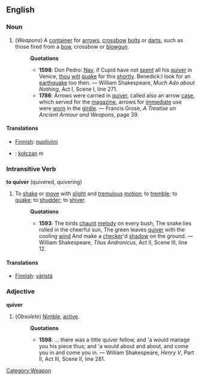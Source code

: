 ==English==
===Noun===
#(''Weapons'') [[Category:Weapon]] A [[container]] for [[arrow]]s, [[crossbow]] [[bolt]]s or [[dart]]s, such as those fired from a [[bow]], crossbow or [[blowgun]].
#:'''Quotations'''
#:*'''1598''': Don Pedro: [[Nay]], if Cupid have not [[spent]] all his [[quiver]] in Venice, [[thou]] [[wilt]] [[quake]] for this [[shortly]]. Benedick:I look for an [[earthquake]] too then. &mdash; William Shakespeare, ''Much Ado about Nothing'', Act I, Scene I, line 271.
#:*'''1786''': Arrows were carried in [[quiver]], called also an arrow [[case]], which served for the [[magazine]], arrows for [[immediate]] use were [[worn]] in the [[girdle]]. &mdash; Francis Grose, ''A Treatise on Ancient Armour and Weapons'', page 39.

====Translations====
*[[Finnish]]: [[nuoliviini]]
*{{Pl}}: [[kołczan]] ''m''

===Intransitive Verb===
'''to quiver''' (quivered, quivering)
# To [[shake]] or [[move]] with [[slight]] and [[tremulous]] [[motion]]; to [[tremble]]; to [[quake]]; to [[shudder]]; to [[shiver]].
#:'''Quotations'''
#:*'''1593''': The birds [[chaunt]] [[melody]] on every bush, The snake lies rolled in the cheerful sun, The green leaves [[quiver]] with the cooling [[wind]] And make a [[checker]]'d [[shadow]] on the ground. &mdash; William Shakespeare, ''Titus Andronicus'', Act II, Scene III, line 12.


====Translations====
*[[Finnish]]: [[väristä]]

===Adjective===
'''quiver'''
# (''Obsolete'') [[Nimble]], [[active]].
#:'''Quotations'''
#:*'''1598''': ... there was a little quiver fellow, and 'a would manage you his piece thus; and 'a would about and about, and come you in and come you in. &mdash; William Shakespeare, ''Henry V'', Part II, Act III, Scene II, line 281.